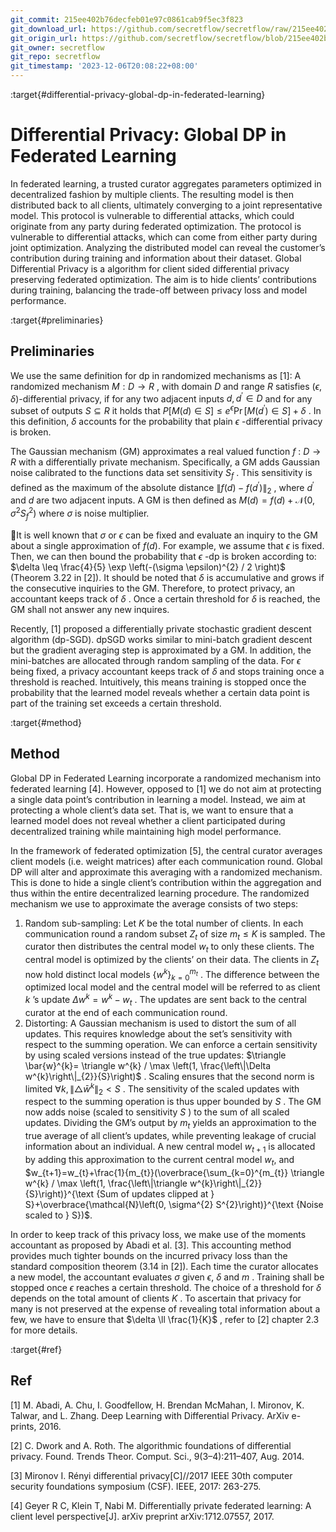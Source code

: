 ```yaml
---
git_commit: 215ee402b76decfeb01e97c0861cab9f5ec3f823
git_download_url: https://github.com/secretflow/secretflow/raw/215ee402b76decfeb01e97c0861cab9f5ec3f823/docs/developer/algorithm/differential_privacy/GlobalDP.rst
git_origin_url: https://github.com/secretflow/secretflow/blob/215ee402b76decfeb01e97c0861cab9f5ec3f823/docs/developer/algorithm/differential_privacy/GlobalDP.rst
git_owner: secretflow
git_repo: secretflow
git_timestamp: '2023-12-06T20:08:22+08:00'
---
```


:target{#differential-privacy-global-dp-in-federated-learning}

# Differential Privacy: Global DP in Federated Learning

In federated learning, a trusted curator aggregates parameters optimized
in decentralized fashion by multiple clients. The resulting model is
then distributed back to all clients, ultimately converging to a joint
representative model. This protocol is vulnerable to differential
attacks, which could originate from any party during federated
optimization. The protocol is vulnerable to differential attacks, which
can come from either party during joint optimization. Analyzing the
distributed model can reveal the customer’s contribution during training
and information about their dataset. Global Differential Privacy is a
algorithm for client sided differential privacy preserving federated
optimization. The aim is to hide clients’ contributions during training,
balancing the trade-off between privacy loss and model performance.

:target{#preliminaries}

## Preliminaries

We use the same definition for dp in randomized mechanisms as \[1]: A
randomized mechanism <InlineMath>$M: D \rightarrow R$</InlineMath> , with domain <InlineMath>$D$</InlineMath>
and range <InlineMath>$R$</InlineMath> satisfies <InlineMath>$(\epsilon, \delta)$</InlineMath>-differential
privacy, if for any two adjacent inputs <InlineMath>$d, d^{\prime} \in D$</InlineMath>
and for any subset of outputs <InlineMath>$S \subseteq R$</InlineMath> it holds that
<InlineMath>$P[M(d) \in S] \leq e^{\epsilon} \operatorname{Pr}\left[M\left(d^{\prime}\right) \in S\right]+\delta$</InlineMath>
. In this definition, <InlineMath>$\delta$</InlineMath> accounts for the
probability that plain <InlineMath>$\epsilon$</InlineMath> -differential privacy is broken.

The Gaussian mechanism (GM) approximates a real valued
function <InlineMath>$f$</InlineMath> : <InlineMath>$D \rightarrow R$</InlineMath> with a differentially
private mechanism. Specifically, a GM adds Gaussian noise calibrated to
the functions data set sensitivity <InlineMath>$S_{f}$</InlineMath> . This sensitivity is
defined as the maximum of the absolute distance
<InlineMath>$\left\|f(d)-f\left(d^{\prime}\right)\right\|_{2}$</InlineMath> , where
<InlineMath>$d^{\prime}$</InlineMath> and <InlineMath>$d$</InlineMath> are two adjacent inputs. A GM is then defined
as <InlineMath>$M(d)=f(d)+\mathcal{N}\left(0, \sigma^{2} S_{f}^{2}\right)$</InlineMath> where <InlineMath>$\sigma$</InlineMath> is noise multiplier.

It is well known that <InlineMath>$\sigma$</InlineMath> or <InlineMath>$\epsilon$</InlineMath> can be fixed and evaluate an inquiry to the GM about a single approximation of
<InlineMath>$f(d)$</InlineMath>. For example, we assume that <InlineMath>$\epsilon$</InlineMath> is fixed. Then, we can then bound the probability that <InlineMath>$\epsilon$</InlineMath> -dp is
broken according to: <InlineMath>$\delta \leq \frac{4}{5} \exp \left(-(\sigma \epsilon)^{2} / 2 \right)$</InlineMath>
(Theorem 3.22 in \[2]). It should be noted that <InlineMath>$\delta$</InlineMath> is
accumulative and grows if the consecutive inquiries to the GM.
Therefore, to protect privacy, an accountant keeps track of
<InlineMath>$\delta$</InlineMath> . Once a certain threshold for <InlineMath>$\delta$</InlineMath> is reached,
the GM shall not answer any new inquires.

Recently, \[1] proposed a differentially private stochastic gradient
descent algorithm (dp-SGD). dpSGD works similar to mini-batch gradient
descent but the gradient averaging step is approximated by a GM. In
addition, the mini-batches are allocated through random sampling of the
data. For <InlineMath>$\epsilon$</InlineMath> being fixed, a privacy accountant keeps track
of <InlineMath>$\delta$</InlineMath> and stops training once a threshold is reached.
Intuitively, this means training is stopped once the probability that
the learned model reveals whether a certain data point is part of the
training set exceeds a certain threshold.

:target{#method}

## Method

Global DP in Federated Learning incorporate a randomized mechanism into
federated learning \[4]. However, opposed to \[1] we do not aim at
protecting a single data point’s contribution in learning a model.
Instead, we aim at protecting a whole client’s data set. That is, we
want to ensure that a learned model does not reveal whether a client
participated during decentralized training while maintaining high model
performance.

In the framework of federated optimization \[5], the central curator
averages client models (i.e. weight matrices) after each communication
round. Global DP will alter and approximate this averaging with a randomized mechanism. This is done to hide a single
client’s contribution within the aggregation and thus within the entire
decentralized learning procedure. The randomized mechanism we use to
approximate the average consists of two steps:

1. Random sub-sampling: Let <InlineMath>$K$</InlineMath> be the total number of clients. In each
   communication round a random subset <InlineMath>$Z_{t}$</InlineMath> of size
   <InlineMath>$m_{t} \leq K$</InlineMath> is sampled. The curator then distributes the
   central model <InlineMath>$w_{t}$</InlineMath> to only these clients. The central model
   is optimized by the clients’ on their data. The clients in <InlineMath>$Z_{t}$</InlineMath>
   now hold distinct local models <InlineMath>$\left\{w^{k}\right\}_{k=0}^{m_{t}}$</InlineMath> . The
   difference between the optimized local model and the central model
   will be referred to as client <InlineMath>$k$</InlineMath> ’s update
   <InlineMath>$\Delta w^{k}=w^{k}-w_{t}$</InlineMath> . The updates are sent back to the
   central curator at the end of each communication round.
2. Distorting: A Gaussian mechanism is used to distort the sum of all
   updates. This requires knowledge about the set’s sensitivity with
   respect to the summing operation. We can enforce a certain
   sensitivity by using scaled versions instead of the true updates:
   <InlineMath>$\triangle \bar{w}^{k}= \triangle w^{k} / \max \left(1, \frac{\left\|\Delta w^{k}\right\|_{2}}{S}\right)$</InlineMath>
   . Scaling ensures that the second norm is limited
   <InlineMath>$\forall k,\left\|\triangle \bar{w}^{k}\right\|_{2}<S$</InlineMath> . The
   sensitivity of the scaled updates with respect to the summing
   operation is thus upper bounded by <InlineMath>$S$</InlineMath> . The GM now adds noise
   (scaled to sensitivity <InlineMath>$S$</InlineMath> ) to the sum of all scaled updates.
   Dividing the GM’s output by <InlineMath>$m_{t}$</InlineMath> yields an approximation to
   the true average of all client’s updates, while preventing leakage of
   crucial information about an individual. A new central model
   <InlineMath>$w_{t+1}$</InlineMath> is allocated by adding this approximation to the
   current central model <InlineMath>$w_{t}$</InlineMath>, and
   <InlineMath>$w_{t+1}=w_{t}+\frac{1}{m_{t}}(\overbrace{\sum_{k=0}^{m_{t}} \triangle w^{k} / \max \left(1, \frac{\left\|\triangle w^{k}\right\|_{2}}{S}\right)}^{\text {Sum of updates clipped at } S}+\overbrace{\mathcal{N}\left(0, \sigma^{2} S^{2}\right)}^{\text {Noise scaled to } S})$</InlineMath>.

In order to keep track of this privacy loss, we make use of the moments
accountant as proposed by Abadi et al. \[3]. This accounting method
provides much tighter bounds on the incurred privacy loss than the
standard composition theorem (3.14 in \[2]). Each time the curator
allocates a new model, the accountant evaluates <InlineMath>$\sigma$</InlineMath> given
<InlineMath>$\epsilon$</InlineMath>, <InlineMath>$\delta$</InlineMath> and <InlineMath>$m$</InlineMath> . Training shall be
stopped once <InlineMath>$\epsilon$</InlineMath> reaches a certain threshold. The
choice of a threshold for <InlineMath>$\delta$</InlineMath> depends on the total amount of
clients <InlineMath>$K$</InlineMath> . To ascertain that privacy for many is not preserved
at the expense of revealing total information about a few, we have to
ensure that <InlineMath>$\delta \ll \frac{1}{K}$</InlineMath> , refer to \[2] chapter 2.3
for more details.

:target{#ref}

## Ref

\[1] M. Abadi, A. Chu, I. Goodfellow, H. Brendan McMahan, I. Mironov, K.
Talwar, and L. Zhang. Deep Learning with Differential Privacy. ArXiv
e-prints, 2016.

\[2] C. Dwork and A. Roth. The algorithmic foundations of differential
privacy. Found. Trends Theor. Comput. Sci., 9(3–4):211–407, Aug. 2014.

\[3] Mironov I. Rényi differential privacy\[C]//2017 IEEE 30th computer
security foundations symposium (CSF). IEEE, 2017: 263-275.

\[4] Geyer R C, Klein T, Nabi M. Differentially private federated
learning: A client level perspective\[J]. arXiv preprint
arXiv:1712.07557, 2017.
